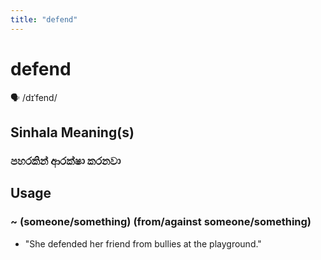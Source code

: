 ```yaml
---
title: "defend"
---
```


# defend

🗣️ /dɪˈfend/

## Sinhala Meaning(s)

### පහරකින් ආරක්ෂා කරනවා

## Usage

### ~ (someone/something) (from/against someone/something)

- "She defended her friend from bullies at the playground."

